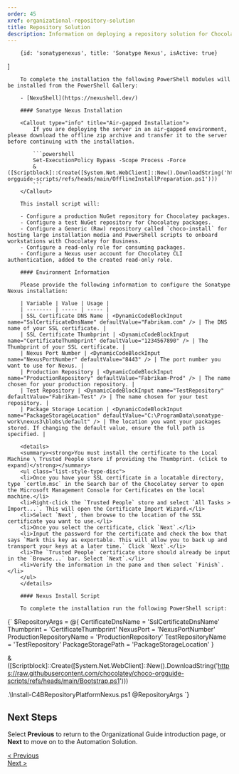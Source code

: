 ```yaml
---
order: 45
xref: organizational-repository-solution
title: Repository Solution
description: Information on deploying a repository solution for Chocolatey For Business
---
```


<OrgGuideRepositoryIntro />

        {id: 'sonatypenexus', title: 'Sonatype Nexus', isActive: true}
]

<TabsTabContainer content={repository} />
<TabsPaneContainer>
    <TabsPane content={repository[0]}>
        <SonatypeNexusHardwareRecommendations />

        To complete the installation the following PowerShell modules will be installed from the PowerShell Gallery:

        - [NexuShell](https://nexushell.dev/)

        #### Sonatype Nexus Installation

        <Callout type="info" title="Air-gapped Installation">
            If you are deploying the server in an air-gapped environment, please download the offline zip archive and transfer it to the server before continuing with the installation.

            ```powershell
            Set-ExecutionPolicy Bypass -Scope Process -Force
            & ([Scriptblock]::Create([System.Net.WebClient]::New().DownloadString('https://raw.githubusercontent.com/chocolatey/choco-orgguide-scripts/refs/heads/main/OfflineInstallPreparation.ps1')))
            ```
        </Callout>

        This install script will:

        - Configure a production NuGet repository for Chocolatey packages.
        - Configure a test NuGet repository for Chocolatey packages.
        - Configure a Generic (Raw) repository called `choco-install` for hosting large installation media and PowerShell scripts to onboard workstations with Chocolatey for Business.
        - Configure a read-only role for consuming packages.
        - Configure a Nexus user account for Chocolatey CLI authentication, added to the created read-only role.

        #### Environment Information

        Please provide the following information to configure the Sonatype Nexus installation:

        | Variable | Value | Usage |
        | -------- | ----- | ----- |
        | SSL Certificate DNS Name | <DynamicCodeBlockInput name="SslCertificateDnsName" defaultValue="Fabrikam.com" /> | The DNS name of your SSL certificate. |
        | SSL Certificate Thumbprint | <DynamicCodeBlockInput name="CertificateThumbprint" defaultValue="1234567890" /> | The Thumbprint of your SSL certificate. |
        | Nexus Port Number | <DynamicCodeBlockInput name="NexusPortNumber" defaultValue="8443" /> | The port number you want to use for Nexus. |
        | Production Repository | <DynamicCodeBlockInput name="ProductionRepository" defaultValue="Fabrikam-Prod" /> | The name chosen for your production repository. |
        | Test Repository | <DynamicCodeBlockInput name="TestRepository" defaultValue="Fabrikam-Test" /> | The name chosen for your test repository. |
        | Package Storage Location | <DynamicCodeBlockInput name="PackageStorageLocation" defaultValue="C:\ProgramData\sonatype-work\nexus3\blobs\default" /> | The location you want your packages stored. If changing the default value, ensure the full path is specified. |

        <details>
        <summary><strong>You must install the certificate to the Local Machine \ Trusted People store if providing the Thumbprint. (click to expand)</strong></summary>
        <ul class="list-style-type-disc">
        <li>Once you have your SSL certificate in a locatable directory, type `certlm.msc` in the Search bar of the Chocolatey server to open the Microsoft Management Console for Certificates on the local machine.</li>
        <li>Right-click the `Trusted People` store and select `All Tasks > Import...`. This will open the Certificate Import Wizard.</li>
        <li>Select `Next`, then browse to the location of the SSL certificate you want to use.</li>
        <li>Once you select the certificate, click `Next`.</li>
        <li>Input the password for the certificate and check the box that says `Mark this key as exportable. This will allow you to back up and transport your keys at a later time.` Click `Next`.</li>
        <li>The `Trusted People` certificate store should already be input in the `Browse...` bar. Select `Next`.</li>
        <li>Verify the information in the pane and then select `Finish`.</li>
        </ul>
        </details>

        #### Nexus Install Script

        To complete the installation run the following PowerShell script:

<DynamicCodeBlock language="powershell">
{`
$RepositoryArgs = @{
    CertificateDnsName = 'SslCertificateDnsName'
    Thumbprint = 'CertificateThumbprint'
    NexusPort = 'NexusPortNumber'
    ProductionRepositoryName = 'ProductionRepository'
    TestRepositoryName = 'TestRepository'
    PackageStoragePath = 'PackageStorageLocation'
}

& ([Scriptblock]::Create([System.Net.WebClient]::New().DownloadString('https://raw.githubusercontent.com/chocolatey/choco-orgguide-scripts/refs/heads/main/Bootstrap.ps1')))

.\\Install-C4BRepositoryPlatformNexus.ps1 @RepositoryArgs
`}
</DynamicCodeBlock>
<Xref title="Back To Top" value="organizational-repository-solution"/>
    </TabsPane>
</TabsPaneContainer>

## Next Steps

Select **Previous** to return to the Organizational Guide introduction page, or **Next** to move on to the Automation Solution.

<div class="d-flex justify-content-between align-items-center">
    <a role="button" class="btn btn-primary btn-lg" href="/en-us/guides/organizations/new-organizational-deployment-guide/">< Previous</a>
    <div>
        <a role="button" class="btn btn-primary btn-lg" href="/en-us/guides/organizations/new-organizational-deployment-guide/automation-solution">Next ></a>
    </div>
</div>